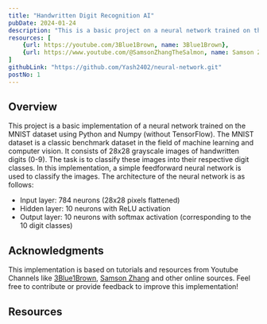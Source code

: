 ```yaml
---
title: "Handwritten Digit Recognition AI"
pubDate: 2024-01-24
description: "This is a basic project on a neural network trained on the MNIST dataset using Python, Numpy and Matplotlib. This neural network can predict digits with 95% accuracy (when trained with 3000 max iterations and 0.5 learning rate)."
resources: [
    {url: https://youtube.com/3Blue1Brown, name: 3Blue1Brown},
    {url: https://www.youtube.com/@SamsonZhangTheSalmon, name: Samson Zhang}
]
githubLink: "https://github.com/Yash2402/neural-network.git"
postNo: 1
---
```


## Overview
This project is a basic implementation of a neural network trained on the MNIST dataset using Python and Numpy (without TensorFlow).
The MNIST dataset is a classic benchmark dataset in the field of machine learning and computer vision. It consists of 28x28 grayscale images of handwritten digits (0-9). The task is to classify these images into their respective digit classes. 
In this implementation, a simple feedforward neural network is used to classify the images. The architecture of the neural network is as follows:

- Input layer: 784 neurons (28x28 pixels flattened)
- Hidden layer: 10 neurons with ReLU activation
- Output layer: 10 neurons with softmax activation (corresponding to the 10 digit classes)


## Acknowledgments

This implementation is based on tutorials and resources from Youtube Channels like [3Blue1Brown](https://www.youtube.com/c/3blue1brown), [Samson Zhang](https://www.youtube.com/@SamsonZhangTheSalmon) and other online sources.
Feel free to contribute or provide feedback to improve this implementation!

## Resources 

<Resource title="Samson Zhang's video on build neural network in python using numpy and pandas." url=""/>
<Resource title="3Blue1Brown playlist on underline mathematics in neural networks." url="https://youtube.com/playlist?list=PLZHQObOWTQDNU6R1_67000Dx_ZCJB-3pi&si=OaSzJLS9RNrgr5Sv"/>
<Resource title="My blog on neural network." url="/blogs/neural-network/"/>
